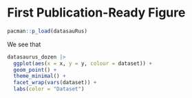 # First Publication-Ready Figure

```r
pacman::p_load(datasauRus)
```
We see that 
```r
datasaurus_dozen |>
  ggplot(aes(x = x, y = y, colour = dataset)) +
  geom_point() +
  theme_minimal() +
  facet_wrap(vars(dataset)) +
  labs(color = "Dataset")
```
<!-- https://tellingstorieswithdata.com/05-graphs_tables_maps.html -->
